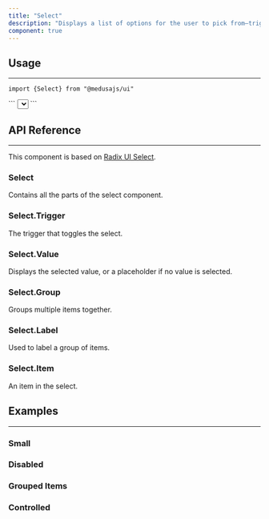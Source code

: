 ```yaml
---
title: "Select"
description: "Displays a list of options for the user to pick from—triggered by a button."
component: true
---
```


<ComponentExample name="select-demo" />

## Usage

---

<Snippet>```import {Select} from "@medusajs/ui"```</Snippet>

<Snippet>
  ```
  <Select>
    <Select.Trigger>
      <Select.Value placeholder="Placeholder" />
    </Select.Trigger>
    <Select.Content>
      {items.map((item) => (
        <Select.Item key={item.value} value={item.value}>
          {item.label}
        </Select.Item>
      ))}
    </Select.Content>
  </Select>
  ```
</Snippet>

## API Reference

---

This component is based on [Radix UI Select](https://www.radix-ui.com/primitives/docs/components/dropdown-menu).

### Select

Contains all the parts of the select component.

<ComponentProps component="select" />

### Select.Trigger

The trigger that toggles the select.

### Select.Value

Displays the selected value, or a placeholder if no value is selected.

<ComponentProps component="select-value" />

### Select.Group

Groups multiple items together.

### Select.Label

Used to label a group of items.

### Select.Item

An item in the select.

<ComponentProps component="select-item" />

## Examples

---

### Small

<ComponentExample name="select-small" />

### Disabled

<ComponentExample name="select-disabled" />

### Grouped Items

<ComponentExample name="select-grouped-items" />

### Controlled

<ComponentExample name="select-controlled" />
